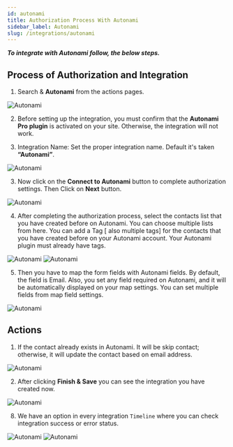 ```yaml
---
id: autonami
title: Authorization Process With Autonami
sidebar_label: Autonami
slug: /integrations/autonami
---
```




***To integrate with Autonami follow, the below steps.***

## Process of Authorization and Integration

1. Search & **Autonami** from the actions pages.
  <Image src="actions/autonami/_select-autonami" alt="Autonami" w="1020" h="400" />

2. Before setting up the integration, you must confirm that the **Autonami Pro plugin** is activated on your site. Otherwise, the integration will not work.

2. Integration Name: Set the proper integration name. Default it's taken **“Autonami”**.
  <Image src="actions/autonami/_integration-name" alt="Autonami" w="1020" h="400" />

3. Now click on the **Connect to Autonami** button to complete authorization settings. Then Click on **Next** button.
  <Image src="actions/autonami/_authorize" alt="Autonami" w="1020" h="400" />


4.	After completing the authorization process, select the contacts list that you have created before on Autonami. You can choose multiple lists from here. You can add a Tag [ also multiple tags] for the contacts that you have created before on your Autonami account. Your Autonami plugin must already have tags.

  <Image src="actions/autonami/_select-list" alt="Autonami" w="1020" h="400" />
  <Image src="actions/autonami/_select-tag" alt="Autonami" w="1020" h="400" />

5.	Then you have to map the form fields with Autonami fields. By default, the field is Email. Also, you set any field required on Autonami, and it will be automatically displayed on your map settings. You can set multiple fields from map field settings.

  <Image src="actions/autonami/_field-mapping" alt="Autonami" w="1020" h="400" />

## Actions

1.	If the contact already exists in Autonami. It will be skip contact; otherwise, it will update the contact based on email address.

  <Image src="actions/autonami/_skip-contact-actions" alt="Autonami" w="1020" h="400" />

2. After clicking **Finish & Save** you can see the integration you have created now.

  <Image src="actions/autonami/_finish-and-save" alt="Autonami" w="1020" h="400" />


8.	We have an option in every integration `Timeline` where you can check integration success or error status.
 <Image src="actions/autonami/_integration-dashbord" alt="Autonami" w="1020" h="350" />
 <Image src="actions/autonami/_timeline" alt="Autonami" w="1020" h="350" />